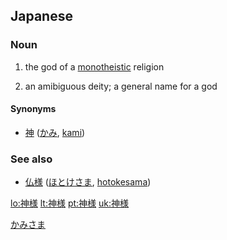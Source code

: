 ==Japanese==
{{ja-kanjitab|神|様}}

===Noun===
{{ja-noun|k|hira=かみさま|rom=kamisama|hidx=かみさま}}

# {{lang=ja|skey=かみさま}} the god of a [[monotheistic]] religion
# {{lang=ja|skey=かみさま}} an amibiguous deity; a general name for a god

====Synonyms====
* [[神]] ([[かみ]], [[kami]])

===See also===
* [[仏様]] ([[ほとけさま]], [[hotokesama]])

[[Category:ja:God|かみさま]]

[[lo:神様]]
[[lt:神様]]
[[pt:神様]]
[[uk:神様]]